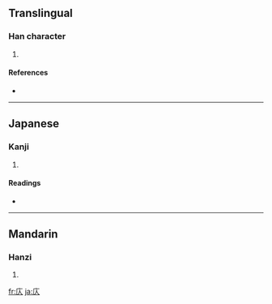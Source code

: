 ==Translingual==

===Han character===
{{Han char|rn=53|rad=广|as=02|sn=5|four=0028<sub>0</sub>|canj=戈人 (IO)}}

# {{defn|Han|sort=广02}}

====References====
* {{Han ref|kx=0343.080|dkj=09224|dj=0652.170|hdz=20873.010|uh=5E82|ud=24194|bh=C97A|bd=51578}}

----

==Japanese==

===Kanji===
{{ja-kanji|grade=|rs=广02}}

# {{defn|Japanese}}

====Readings====
* {{ja-readings|on=[[しょく]] (shoku), [[しき]] (shiki)|kun=}}

----

==Mandarin==

===Hanzi===
{{cmn-hanzi|pin=[[zè]] ([[ze4]])|wg=tse<sup>4</sup>}}

# {{defn|Mandarin}}

[[fr:庂]]
[[ja:庂]]